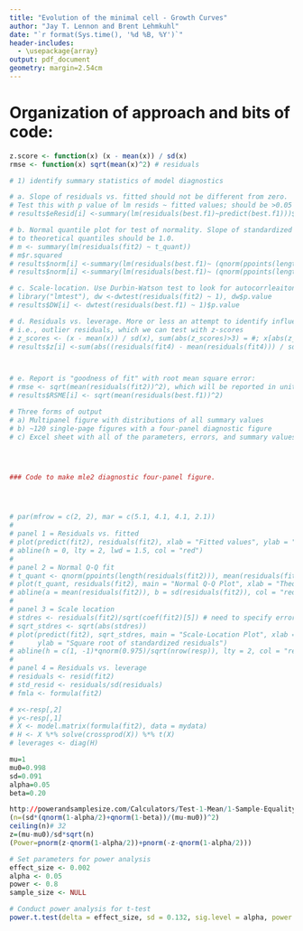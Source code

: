 ```yaml
---
title: "Evolution of the minimal cell - Growth Curves"
author: "Jay T. Lennon and Brent Lehmkuhl"
date: "`r format(Sys.time(), '%d %B, %Y')`"
header-includes:
  - \usepackage{array}
output: pdf_document
geometry: margin=2.54cm
---
```



# Organization of approach and bits of code:
```r


z.score <- function(x) (x - mean(x)) / sd(x)
rmse <- function(x) sqrt(mean(x)^2) # residuals

# 1) identify summary statistics of model diagnostics 

# a. Slope of residuals vs. fitted should not be different from zero. 
# Test this with p value of lm resids ~ fitted values; should be >0.05
# results$eResid[i] <-summary(lm(residuals(best.f1)~predict(best.f1)))$coefficients[8]

# b. Normal quantile plot for test of normality. Slope of standardized residuals
# to theoretical quantiles should be 1.0. 
# m <- summary(lm(residuals(fit2) ~ t_quant))
# m$r.squared
# results$norm[i] <-summary(lm(residuals(best.f1)~ (qnorm(ppoints(length(residuals(best.f1))), mean(residuals(best.f1)), sd(residuals(best.f1))))))$coefficients[8]
# results$norm[i] <-summary(lm(residuals(best.f1)~ (qnorm(ppoints(length(residuals(best.f1))), mean(residuals(best.f1)), sd(residuals(best.f1))))))$r.squared

# c. Scale-location. Use Durbin-Watson test to look for autocorrleaiton:
# library("lmtest"), dw <-dwtest(residuals(fit2) ~ 1), dw$p.value
# results$DW[i] <- dwtest(residuals(best.f1) ~ 1)$p.value

# d. Residuals vs. leverage. More or less an attempt to identify influential
# i.e., outlier residuals, which we can test with z-scores
# z_scores <- (x - mean(x)) / sd(x), sum(abs(z_scores)>3) = #; x[abs(z_scores) > 3] = which
# results$z[i] <-sum(abs((residuals(fit4) - mean(residuals(fit4))) / sd(residuals(fit4)))>3)



# e. Report is "goodness of fit" with root mean square error:
# rmse <- sqrt(mean(residuals(fit2))^2), which will be reported in units of abs
# results$RSME[i] <- sqrt(mean(residuals(best.f1))^2)

# Three forms of output
# a) Multipanel figure with distributions of all summary values
# b) ~120 single-page figures with a four-panel diagnostic figure
# c) Excel sheet with all of the parameters, errors, and summary values. 




### Code to make mle2 diagnostic four-panel figure. 




# par(mfrow = c(2, 2), mar = c(5.1, 4.1, 4.1, 2.1))
#
# panel 1 = Residuals vs. fitted
# plot(predict(fit2), residuals(fit2), xlab = "Fitted values", ylab = "Residuals", las = 1)
# abline(h = 0, lty = 2, lwd = 1.5, col = "red")
#
# panel 2 = Normal Q-Q fit
# t_quant <- qnorm(ppoints(length(residuals(fit2))), mean(residuals(fit2)), sd(residuals(fit2)))
# plot(t_quant, residuals(fit2), main = "Normal Q-Q Plot", xlab = "Theoretical Quantiles", ylab = "Residuals")
# abline(a = mean(residuals(fit2)), b = sd(residuals(fit2)), col = "red", lwd = 1.5, lty = 2)
# 
# panel 3 = Scale location
# stdres <- residuals(fit2)/sqrt(coef(fit2)[5]) # need to specify error for last term
# sqrt_stdres <- sqrt(abs(stdres))
# plot(predict(fit2), sqrt_stdres, main = "Scale-Location Plot", xlab = "Fitted values",  
#      ylab = "Square root of standardized residuals")
# abline(h = c(1, -1)*qnorm(0.975)/sqrt(nrow(resp)), lty = 2, col = "red")
#
# panel 4 = Residuals vs. leverage
# residuals <- resid(fit2)
# std_resid <- residuals/sd(residuals)
# fmla <- formula(fit2)

# x<-resp[,2]
# y<-resp[,1]
# X <- model.matrix(formula(fit2), data = mydata)
# H <- X %*% solve(crossprod(X)) %*% t(X)
# leverages <- diag(H)

mu=1
mu0=0.998
sd=0.091
alpha=0.05
beta=0.20

http://powerandsamplesize.com/Calculators/Test-1-Mean/1-Sample-Equality
(n=(sd*(qnorm(1-alpha/2)+qnorm(1-beta))/(mu-mu0))^2)
ceiling(n)# 32
z=(mu-mu0)/sd*sqrt(n)
(Power=pnorm(z-qnorm(1-alpha/2))+pnorm(-z-qnorm(1-alpha/2)))

# Set parameters for power analysis
effect_size <- 0.002
alpha <- 0.05
power <- 0.8
sample_size <- NULL

# Conduct power analysis for t-test
power.t.test(delta = effect_size, sd = 0.132, sig.level = alpha, power = power, n = sample_size, type = "two.sample")


```